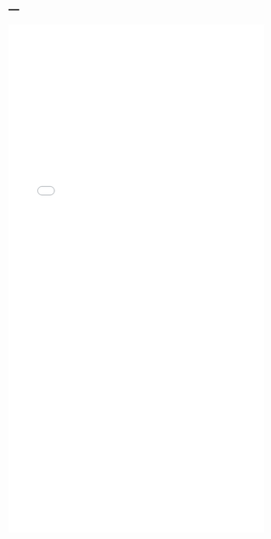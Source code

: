 ---
---

<head>
<script async src="https://www.googletagmanager.com/gtag/js?id=UA-84746815-2"></script>
<script>
  window.dataLayer = window.dataLayer || [];
  function gtag(){dataLayer.push(arguments);}
  gtag('js', new Date());

  gtag('config', 'UA-84746815-2');
</script>
</head>

<link rel="stylesheet" href="styles.css" type="text/css">
<link rel="stylesheet" href="site_libs/academicons-1.8.6/css/academicons.css" type="text/css">

<object data="files/hamel_cv.pdf" type="application/pdf" width="100%" height="1000">
  <embed src="files/hamel_cv.pdf" type="application/pdf" width="100%" height="1000"/>
</object>